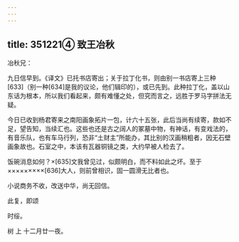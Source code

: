 ```yaml
---
---
---
```

title: 351221④ 致王冶秋
---




冶秋兄：

九日信早到。《译文》已托书店寄出；关于拉丁化书，则由别一书店寄上三种[633]（别一种[634]是我的议论，他们辑印的），或已先到。此种拉丁化，盖以山东话为根本，所以我们看起来，颇有难懂之处，但究而言之，远胜于罗马字拼法无疑。

今日已收到杨君寄来之南阳画象拓片一包，计六十五张，此后当尚有续寄，款如不足，望告知，当续汇也。这些也还是古之阔人的冢墓中物，有神话，有变戏法的，有音乐队，也有车马行列，恐非“土财主”所能办，其比别的汉画稍粗者，因无石壁画象故也。石室之中，本该有瓦器铜镜之类，大约早被人检去了。

饭碗消息如何？×[635]文我曾见过，似颇明白，而不料如此之坏。至于×××××××××[636]大人，则前曾相识，固一圆滑无比者也。

小说商务不收，改送中华，尚无回信。

此复，即颂

时绥。

树 上 十二月廿一夜。